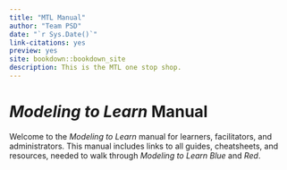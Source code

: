 ```yaml
---
title: "MTL Manual"
author: "Team PSD"
date: "`r Sys.Date()`"
link-citations: yes
preview: yes
site: bookdown::bookdown_site
description: This is the MTL one stop shop.
---
```


# *Modeling to Learn* Manual

Welcome to the *Modeling to Learn* manual for learners, facilitators, and administrators.
This manual includes links to all guides, cheatsheets, and resources, needed to walk through *Modeling to Learn Blue* and *Red*.
